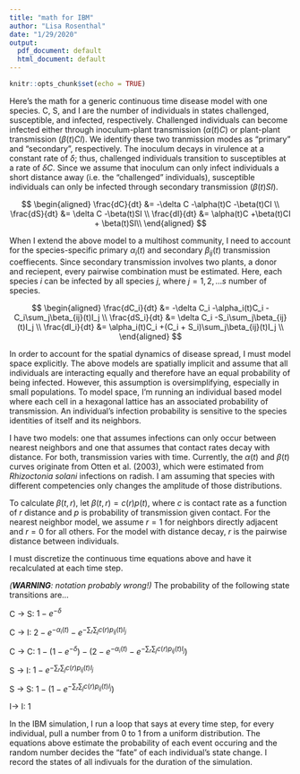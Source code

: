 ```yaml
---
title: "math for IBM"
author: "Lisa Rosenthal"
date: "1/29/2020"
output:
  pdf_document: default
  html_document: default
---
```


```r
knitr::opts_chunk$set(echo = TRUE)
```

Here's the math for a generic continuous time disease model with one species. C, S, and I are the number of individuals in states challenged, susceptible, and infected, respectively. Challenged individuals can become infected either through inoculum-plant transmission ($\alpha(t)C$) or plant-plant transmission ($\beta(t)CI$). We identify these two tranmission modes as "primary" and "secondary", respectively. The inoculum decays in virulence at a constant rate of $\delta$; thus, challenged individuals transition to susceptibles at a rate of $\delta C$. Since we assume that inoculum can only infect individuals a short distance away (i.e. the "challenged" individuals), susceptible individuals can only be infected through secondary transmission ($\beta(t)SI$). 


$$
\begin{aligned}
\frac{dC}{dt} &= -\delta C  -\alpha(t)C -\beta(t)CI \\
\frac{dS}{dt} &= \delta C  -\beta(t)SI \\
\frac{dI}{dt} &= \alpha(t)C +\beta(t)CI +  \beta(t)SI\\
\end{aligned}
$$

When I extend the above model to a multihost community, I need to account for the species-specific primary $\alpha_i(t)$ and secondary $\beta_{ij}(t)$ transmission coeffiecents. Since secondary transmission involves two plants, a donor and reciepent, every pairwise combination must be estimated. Here, each species *i* can be infected by all species *j*, where $j=1, 2,... s$ number of species. 

$$
\begin{aligned}
\frac{dC_i}{dt} &= -\delta C_i  -\alpha_i(t)C_i -C_i\sum_j\beta_{ij}(t)I_j \\
\frac{dS_i}{dt} &= \delta C_i  -S_i\sum_j\beta_{ij}(t)I_j \\
\frac{dI_i}{dt} &= \alpha_i(t)C_i +(C_i + S_i)\sum_j\beta_{ij}(t)I_j \\
\end{aligned}
$$

In order to account for the spatial dynamics of disease spread, I must model space explicitly. The above models are spatially implicit and assume that all individuals are interacting equally and therefore have an equal probability of being infected. However, this assumption is oversimplifying, especially in small populations. To model space, I'm running an individual based model where each cell in a hexagonal lattice has an associated probability of transmission. An individual's infection probability is sensitive to the species identities of itself and its neighbors.  

I have two models: one that assumes infections can only occur between nearest neighbors and one that assumes that contact rates decay with distance. For both, transmission varies with time. Currently, the $\alpha(t)$ and $\beta(t)$ curves originate from Otten et al. (2003), which were estimated from *Rhizoctonia solani* infections on radish. I am assuming that species with different competencies only changes the amplitude of those distributions.    

To calculate $\beta(t, r)$, let $\beta(t, r) = c(r)p(t)$, where $c$ is contact rate as a function of $r$ distance and $p$ is probability of transmission given contact. For the nearest neighbor model, we assume $r=1$ for neighbors directly adjacent and $r=0$ for all others. For the model with distance decay, $r$ is the pairwise distance between individuals.

I must discretize the continuous time equations above and have it recalculated at each time step.  

*(**WARNING**: notation probably wrong!)* The probability of the following state transitions are...

C -> S: $1-e^{-\delta}$  

C -> I: $2-e^{-\alpha_i(t)} - e^{-\sum_r\sum_jc(r)p_{ij}(t)I_j}$

C -> C: $1-(1-e^{-\delta})-(2-e^{-\alpha_i(t)} - e^{-\sum_r\sum_jc(r)p_{ij}(t)I_j})$

S -> I: $1- e^{-\sum_r\sum_jc(r)p_{ij}(t)I_j}$

S -> S: $1-(1-e^{-\sum_r\sum_jc(r)p_{ij}(t)I_j})$

I-> I: $1$

In the IBM simulation, I run a loop that says at every time step, for every individual, pull a number from 0 to 1 from a uniform distribution. The equations above estimate the probability of each event occuring and the random number decides the "fate" of each individual's state change. I record the states of all indivuals for the duration of the simulation. 








